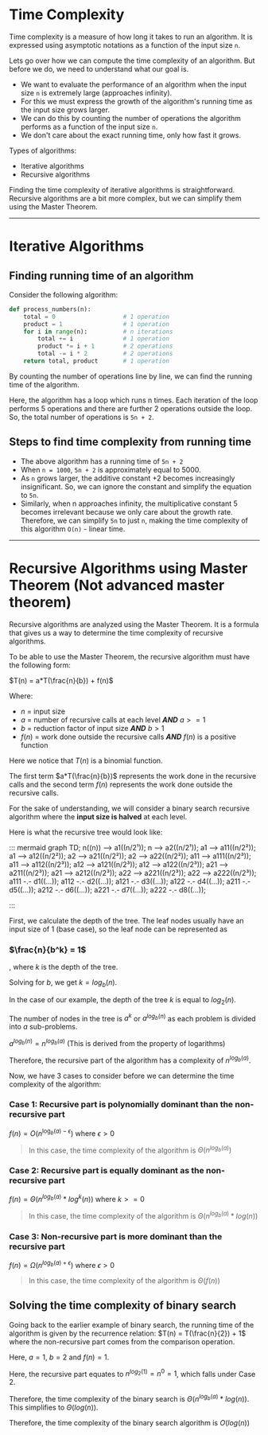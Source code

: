 # Time Complexity

Time complexity is a measure of how long it takes to run an algorithm. It is expressed using asymptotic notations as a function of the input size `n`.

Lets go over how we can compute the time complexity of an algorithm. But before we do, we need to understand what our goal is.

-   We want to evaluate the performance of an algorithm when the input size `n` is extremely large (approaches infinity).
-   For this we must express the growth of the algorithm's running time as the input size grows larger.
-   We can do this by counting the number of operations the algorithm performs as a function of the input size `n`.
-   We don't care about the exact running time, only how fast it grows.

Types of algorithms:

-   Iterative algorithms
-   Recursive algorithms

Finding the time complexity of iterative algorithms is straightforward. Recursive algorithms are a bit more complex, but we can simplify them using the Master Theorem.

---

# Iterative Algorithms

## Finding running time of an algorithm

Consider the following algorithm:

```python
def process_numbers(n):
    total = 0                   # 1 operation
    product = 1                 # 1 operation
    for i in range(n):          # n iterations
        total += i              # 1 operation
        product *= i + 1        # 2 operations
        total -= i * 2          # 2 operations
    return total, product       # 1 operation
```

By counting the number of operations line by line, we can find the running time of the algorithm.

Here, the algorithm has a loop which runs n times. Each iteration of the loop performs 5 operations and there are further 2 operations outside the loop. So, the total number of operations is `5n + 2`.

## Steps to find time complexity from running time

-   The above algorithm has a running time of `5n + 2`
-   When `n = 1000`, `5n + 2` is approximately equal to 5000.
-   As `n` grows larger, the additive constant +2 becomes increasingly insignificant. So, we can ignore the constant and simplify the equation to `5n`.
-   Similarly, when n approaches infinity, the multiplicative constant 5 becomes irrelevant because we only care about the growth rate. Therefore, we can simplify `5n` to just `n`, making the time complexity of this algorithm `O(n)` - linear time.

---

# Recursive Algorithms using Master Theorem (Not advanced master theorem)

Recursive algorithms are analyzed using the Master Theorem. It is a formula that gives us a way to determine the time complexity of recursive algorithms.

To be able to use the Master Theorem, the recursive algorithm must have the following form:

$T(n) = a*T(\frac{n}{b}) + f(n)$

Where:

-   $n$ = input size
-   $a$ = number of recursive calls at each level **_AND_** $a >= 1$
-   $b$ = reduction factor of input size **_AND_** $b > 1$
-   $f(n)$ = work done outside the recursive calls **_AND_** $f(n)$ is a positive function

Here we notice that $T(n)$ is a binomial function.

The first term $a*T(\frac{n}{b})$ represents the work done in the recursive calls and the second term $f(n)$ represents the work done outside the recursive calls.

For the sake of understanding, we will consider a binary search recursive algorithm where the **input size is halved** at each level.

Here is what the recursive tree would look like:

::: mermaid
graph TD;
n((n)) --> a1((n/2¹));
n --> a2((n/2¹));
a1 --> a11((n/2²));
a1 --> a12((n/2²));
a2 --> a21((n/2²));
a2 --> a22((n/2²));
a11 --> a111((n/2³));
a11 --> a112((n/2³));
a12 --> a121((n/2³));
a12 --> a122((n/2³));
a21 --> a211((n/2³));
a21 --> a212((n/2³));
a22 --> a221((n/2³));
a22 --> a222((n/2³));
a111 -.- d1((...));
a112 -.- d2((...));
a121 -.- d3((...));
a122 -.- d4((...));
a211 -.- d5((...));
a212 -.- d6((...));
a221 -.- d7((...));
a222 -.- d8((...));

:::

First, we calculate the depth of the tree. The leaf nodes usually have an input size of 1 (base case), so the leaf node can be represented as

### $\frac{n}{b^k} = 1$

, where $k$ is the depth of the tree.

Solving for $b$, we get $k = log_b(n)$.

In the case of our example, the depth of the tree $k$ is equal to $log_2(n)$.

The number of nodes in the tree is $a^k$ or $a^{log_b(n)}$ as each problem is divided into $a$ sub-problems.

$a^{log_b(n)} = n^{log_b(a)}$ (This is derived from the property of logarithms)

Therefore, the recursive part of the algorithm has a complexity of $n^{log_b(a)}$.

Now, we have 3 cases to consider before we can determine the time complexity of the algorithm:

### Case 1: Recursive part is polynomially dominant than the non-recursive part

$f(n) = O(n^{\log_b(a)-\epsilon})$ where $\epsilon > 0$

> In this case, the time complexity of the algorithm is $Θ(n^{log_b(a)})$

### Case 2: Recursive part is equally dominant as the non-recursive part

$f(n) = Θ(n^{log_b(a)} * log^k(n))$ where $k >= 0$

> In this case, the time complexity of the algorithm is $Θ(n^{log_b(a)} * log(n))$

### Case 3: Non-recursive part is more dominant than the recursive part

$f(n) = Ω(n^{log_b(a)+\epsilon})$ where $\epsilon > 0$

> In this case, the time complexity of the algorithm is $Θ(f(n))$

## Solving the time complexity of binary search

Going back to the earlier example of binary search, the running time of the algorithm is given by the recurrence relation: $T(n) = T(\frac{n}{2}) + 1$ where the non-recursive part comes from the comparison operation.

Here, $a = 1$, $b = 2$ and $f(n) = 1$.

Here, the recursive part equates to $n^{log_2(1)} = n^0 = 1$, which falls under Case 2.

Therefore, the time complexity of the binary search is $Θ(n^{log_b(a)}*log(n))$.
This simplifies to $Θ(log(n))$.

Therefore, the time complexity of the binary search algorithm is $O(log(n))$
